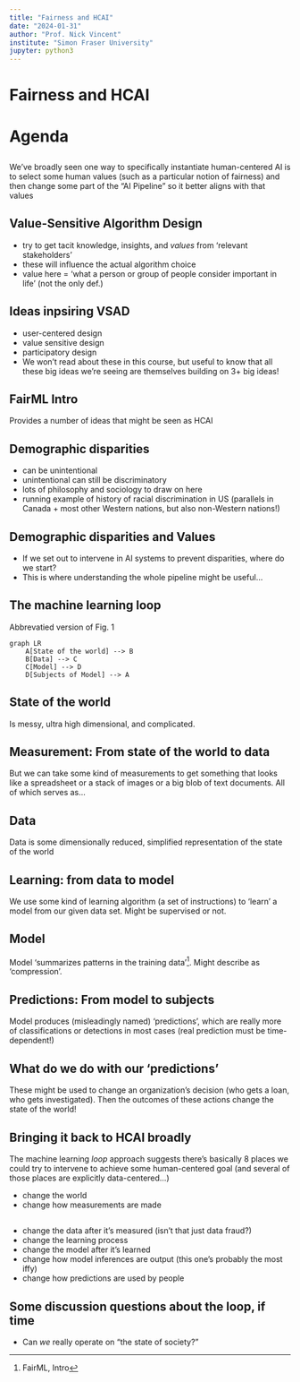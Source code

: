 ```yaml
---
title: "Fairness and HCAI"
date: "2024-01-31"
author: "Prof. Nick Vincent"
institute: "Simon Fraser University"
jupyter: python3
---
```



# Fairness and HCAI

# Agenda



## 

We've broadly seen one way to specifically instantiate human-centered AI is to select some human values (such as a particular notion of fairness) and then change some part of the "AI Pipeline" so it better aligns with that values

## Value-Sensitive Algorithm Design

- try to get tacit knowledge, insights, and *values* from 'relevant stakeholders'
- these will influence the actual algorithm choice
- value here = 'what a person or group of people consider important in life' (not the only def.)

## Ideas inpsiring VSAD

- user-centered design
- value sensitive design
- participatory design 
- We won't read about these in this course, but useful to know that all these big ideas we're seeing are themselves building on 3+ big ideas!


## FairML Intro 

Provides a number of ideas that might be seen as HCAI

## Demographic disparities

- can be unintentional
- unintentional can still be discriminatory
- lots of philosophy and sociology to draw on here
- running example of history of racial discrimination in US (parallels in Canada + most other Western nations, but also non-Western nations!)

## Demographic disparities and Values

- If we set out to intervene in AI systems to prevent disparities, where do we start?
- This is where understanding the whole pipeline might be useful...

## The machine learning loop

Abbrevatied version of Fig. 1

```mermaid
graph LR
    A[State of the world] --> B
    B[Data] --> C
    C[Model] --> D
    D[Subjects of Model] --> A
```

## State of the world

Is messy, ultra high dimensional, and complicated. 

## Measurement: From state of the world to data

But we can take some kind of measurements to get something that looks like a spreadsheet or a stack of images or a big blob of text documents. All of which serves as...

## Data

Data is some dimensionally reduced, simplified representation of the state of the world

## Learning: from data to model

We use some kind of learning algorithm (a set of instructions) to 'learn' a model from our given data set. Might be supervised or not.

## Model

Model 'summarizes patterns in the training data'^[FairML, Intro]. Might describe as 'compression'.

## Predictions: From model to subjects

Model produces (misleadingly named) 'predictions', which are really more of classifications or detections in most cases (real prediction must be time-dependent!)


## What do we do with our 'predictions'

These might be used to change an organization's decision (who gets a loan, who gets investigated). Then the outcomes of these actions change the state of the world!

## Bringing it back to HCAI broadly

The machine learning *loop* approach suggests there's basically 8 places we could try to intervene to achieve some human-centered goal (and several of those places are explicitly data-centered...)

- change the world
- change how measurements are made

## 

- change the data after it's measured (isn't that just data fraud?)
- change the learning process
- change the model after it's learned
- change how model inferences are output (this one's probably the most iffy)
- change how predictions are used by people

## Some discussion questions about the loop, if time

- Can *we* really operate on "the state of society?"
